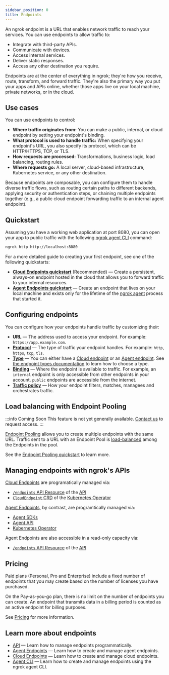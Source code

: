 ```yaml
---
sidebar_position: 0
title: Endpoints
---
```


An ngrok endpoint is a URL that enables network traffic to reach your services. You can use endpoints to allow traffic to:

- Integrate with third-party APIs.
- Communicate with devices.
- Access internal services.
- Deliver static responses.
- Access any other destination you require.

Endpoints are at the center of everything in ngrok; they're how you receive, route, transform, and forward traffic. They're also the primary way you put your apps and APIs online, whether those apps live on your local machine, private networks, or in the cloud.


## Use cases

You can use endpoints to control:

- **Where traffic originates from:** You can make a public, internal, or cloud endpoint by setting your endpoint's binding.
- **What protocol is used to handle traffic:** When specifying your endpoint's URL, you also specify its protocol, which can be HTTP/HTTPS, TCP, or TLS.
- **How requests are processed:** Transformations, business logic, load balancing, routing rules.
- **Where requests go:** A local server, cloud-based infrastructure, Kubernetes service, or any other destination.

Because endpoints are composable, you can configure them to handle diverse traffic flows, such as routing certain paths to different backends, applying security or authentication steps, or chaining multiple endpoints together (e.g., a public cloud endpoint forwarding traffic to an internal agent endpoint).

## Quickstart

Assuming you have a working web application at port 8080, you can open your app to public traffic with the following [ngrok agent CLI](/agent/) command:

```bash
ngrok http http://localhost:8080
```

For a more detailed guide to creating your first endpoint, see one of the following quickstarts:

- **[Cloud Endpoints quickstart](/universal-gateway/agent-endpoints)** (Recommended) — Create a persistent, always-on endpoint hosted in the cloud that allows you to forward traffic to your internal resources.
- **[Agent Endpoints quickstart](/universal-gateway/cloud-endpoints)** — Create an endpoint that lives on your local machine and exists only for the lifetime of the [ngrok agent](/agent/) process that started it.

## Configuring endpoints

You can configure how your endpoints handle traffic by customizing their:
- **URL** — The address used to access your endpoint. For example: `https://app.example.com`.
- **[Protocol](/universal-gateway/protocols)** — The type of traffic your endpoint handles. For example: `http`, `https`, `tcp`, `tls`.
- **[Type](/universal-gateway/types)** — You can either have a [Cloud endpoint](/universal-gateway/cloud-endpoints/) or an [Agent endpoint](/universal-gateway/agent-endpoints/). See [the endpoint types documentation](/universal-gateway/types#choosing-the-appropriate-endpoint-type) to learn how to choose a type.
- **[Binding](/universal-gateway/bindings)** — Where the endpoint is available to traffic. For example, an `internal` endpoint is only accessible from other endpoints in your account. `public` endpoints are accessible from the internet.
- **[Traffic policy](/traffic-policy/)** — How your endpoint filters, matches, managees and orchestrates traffic.

## Load balancing with Endpoint Pooling

:::info Coming Soon
This feature is not yet generally available. [Contact us](mailto:support@ngrok.com) to
request access.
:::

[Endpoint Pooling](/universal-gateway/endpoint-pooling) allows you to create multiple endpoints with the same URL. Traffic sent to a URL with an Endpoint Pool is [load-balanced](/network-edge/gslb/) among the Endpoints in the pool.

See the [Endpoint Pooling quickstart](/universal-gateway/endpoint-pooling/#quickstart) to learn more.

## Managing endpoints with ngrok's APIs

[Cloud Endpoints](/universal-gateway/cloud-endpoints/) are
programatically managed via:

- [`/endpoints` API Resource](/api/resources/endpoints/) of the [API](/api/)
- [`CloudEndpoint` CRD](/k8s/crds/) of the [Kubernetes Operator](/k8s/)

[Agent Endpoints](/universal-gateway/agent-endpoints), by contrast,
are programtically managed via:

- [Agent SDKs](/agent-sdks/)
- [Agent API](/agent/api/)
- [Kubernetes Operator](/k8s/getting-started-kic/)

Agent Endpoints are also accessible in a read-only capacity via:

- [`/endpoints` API Resource](/api/resources/endpoints/#list-endpoints) of the [API](/api)

## Pricing

Paid plans (Personal, Pro and Enterprise) include a fixed number of
endpoints that you may create based on the number of licenses you have
purchased.

On the Pay-as-you-go plan, there is no limit on the number of endpoints you can create. An endpoint that transmits data in a billing period is counted as an active endpoint for billing purposes.

See [Pricing](https://ngrok.com/pricing) for more information.

## Learn more about endpoints

- [API](/api/resources/endpoints/) — Learn how to manage endpoints programmatically.
- [Agent Endpoints](/universal-gateway/agent-endpoints) — Learn how to create and manage agent endpoints.
- [Cloud Endpoints](/universal-gateway/cloud-endpoints) — Learn how to create and manage cloud endpoints.
- [Agent CLI](/agent/cli) — Learn how to create and manage endpoints using the ngrok agent CLI.